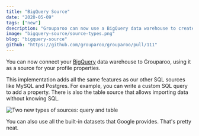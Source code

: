```yaml
---
title: "BigQuery Source"
date: "2020-05-09"
tags: ["new"]
dsecription: "Grouparoo can now use a BigQuery data warehouse to create profiles."
image: "bigquery-source/source-types.png"
blog: "bigquery-source"
github: "https://github.com/grouparoo/grouparoo/pull/111"
---
```


You can now connect your [BigQuery](https://cloud.google.com/bigquery) data warehouse to Grouparoo, using it as a source for your profile properties.

This implementation adds all the same features as our other SQL sources like MySQL and Postgres. For example, you can write a custom SQL query to add a property. There is also the table source that allows importing data without knowing SQL.

<Image
  maxHeight={200}
  alt="Two new types of sources: query and table"
  src="bigquery-source/source-types.png"
/>

You can also use all the built-in datasets that Google provides. That's pretty neat.
